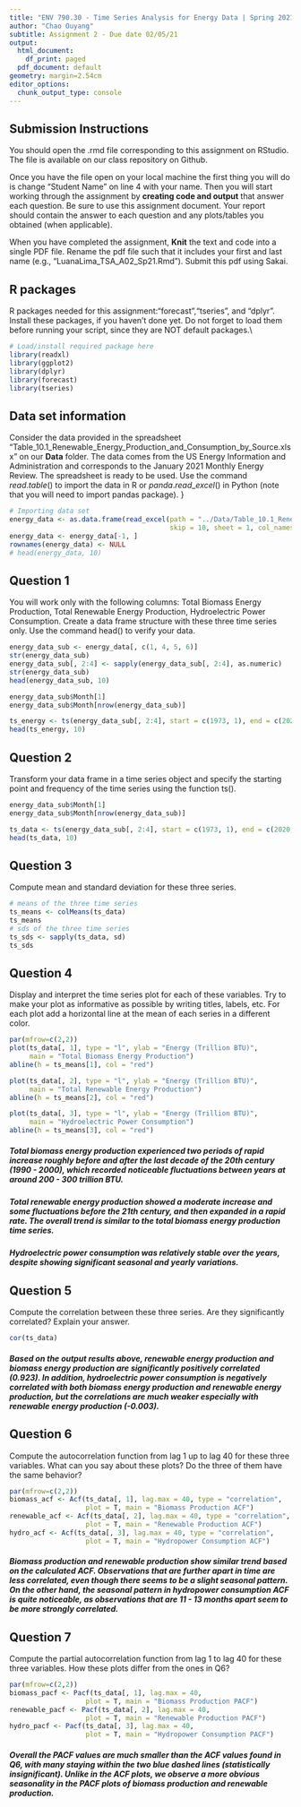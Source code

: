 ```yaml
---
title: "ENV 790.30 - Time Series Analysis for Energy Data | Spring 2021"
author: "Chao Ouyang"
subtitle: Assignment 2 - Due date 02/05/21
output:
  html_document:
    df_print: paged
  pdf_document: default
geometry: margin=2.54cm
editor_options:
  chunk_output_type: console
---
```


## Submission Instructions

You should open the .rmd file corresponding to this assignment on RStudio. The file is available on our class repository on Github.   

Once you have the file open on your local machine the first thing you will do is change "Student Name" on line 4 with your name. 
Then you will start working through the assignment by  **creating code and output** that answer each question. Be sure to use this assignment document. Your report should contain the answer to each question and any plots/tables you obtained (when applicable).

When you have completed the assignment, **Knit** the text and code into a single PDF file. Rename the pdf file such that it includes your first and last name (e.g., "LuanaLima_TSA_A02_Sp21.Rmd"). Submit this pdf using Sakai. 

## R packages

R packages needed for this assignment:"forecast","tseries", and "dplyr". Install these packages, if you haven't done yet. Do not forget to load them before running your script, since they are NOT default packages.\\

```r
# Load/install required package here
library(readxl)
library(ggplot2)
library(dplyr)
library(forecast)
library(tseries)
```


## Data set information  

Consider the data provided in the spreadsheet "Table_10.1_Renewable_Energy_Production_and_Consumption_by_Source.xlsx" on our **Data** folder. The data comes from the US Energy Information and Administration and corresponds to the January 2021 Monthly Energy Review. The spreadsheet is ready to be used. Use the command $read.table()$ to import the data in R or $panda.read\_excel()$ in Python (note that you will need to import pandas package). }

```r
# Importing data set
energy_data <- as.data.frame(read_excel(path = "../Data/Table_10.1_Renewable_Energy_Production_and_Consumption_by_Source.xlsx",
                                        skip = 10, sheet = 1, col_names = TRUE))
energy_data <- energy_data[-1, ]
rownames(energy_data) <- NULL
# head(energy_data, 10)
```

## Question 1
You will work only with the following columns: Total Biomass Energy Production, Total Renewable Energy Production, Hydroelectric Power Consumption. Create a data frame structure with these three time series only. Use the command head() to verify your data.
```r
energy_data_sub <- energy_data[, c(1, 4, 5, 6)]
str(energy_data_sub)
energy_data_sub[, 2:4] <- sapply(energy_data_sub[, 2:4], as.numeric)
str(energy_data_sub)
head(energy_data_sub, 10)

energy_data_sub$Month[1]
energy_data_sub$Month[nrow(energy_data_sub)]

ts_energy <- ts(energy_data_sub[, 2:4], start = c(1973, 1), end = c(2020, 10), frequency = 12)
head(ts_energy, 10)
```


## Question 2
Transform your data frame in a time series object and specify the starting point and frequency of the time series using the function ts().
```r
energy_data_sub$Month[1]
energy_data_sub$Month[nrow(energy_data_sub)]

ts_data <- ts(energy_data_sub[, 2:4], start = c(1973, 1), end = c(2020, 10), frequency = 12)
head(ts_data, 10)
```


## Question 3
Compute mean and standard deviation for these three series.
```r
# means of the three time series
ts_means <- colMeans(ts_data)
ts_means
# sds of the three time series
ts_sds <- sapply(ts_data, sd)
ts_sds
```


## Question 4
Display and interpret the time series plot for each of these variables. Try to make your plot as informative as possible by writing titles, labels, etc. For each plot add a horizontal line at the mean of each series in a different color.
```r
par(mfrow=c(2,2))
plot(ts_data[, 1], type = "l", ylab = "Energy (Trillion BTU)",
     main = "Total Biomass Energy Production")
abline(h = ts_means[1], col = "red")

plot(ts_data[, 2], type = "l", ylab = "Energy (Trillion BTU)",
     main = "Total Renewable Energy Production")
abline(h = ts_means[2], col = "red")

plot(ts_data[, 3], type = "l", ylab = "Energy (Trillion BTU)",
     main = "Hydroelectric Power Consumption")
abline(h = ts_means[3], col = "red")
```

##### Total biomass energy production experienced two periods of rapid increase roughly before and after the last decade of the 20th century (1990 - 2000), which recorded noticeable fluctuations between years at around 200 - 300 trillion BTU.

##### Total renewable energy production showed a moderate increase and some fluctuations before the 21th century, and then expanded in a rapid rate. The overall trend is similar to the total biomass energy production time series.

##### Hydroelectric power consumption was relatively stable over the years, despite showing significant seasonal and yearly variations.


## Question 5
Compute the correlation between these three series. Are they significantly correlated? Explain your answer.
```r
cor(ts_data)
```
##### Based on the output results above, renewable energy production and biomass energy production are significantly positively correlated (0.923). In addition, hydroelectric power consumption is negatively correlated with both biomass energy production and renewable energy production, but the correlations are much weaker especially with renewable energy production (-0.003).


## Question 6
Compute the autocorrelation function from lag 1 up to lag 40 for these three variables. What can you say about these plots? Do the three of them have the same behavior?
```r
par(mfrow=c(2,2))
biomass_acf <- Acf(ts_data[, 1], lag.max = 40, type = "correlation",
                   plot = T, main = "Biomass Production ACF")
renewable_acf <- Acf(ts_data[, 2], lag.max = 40, type = "correlation",
                   plot = T, main = "Renewable Production ACF")
hydro_acf <- Acf(ts_data[, 3], lag.max = 40, type = "correlation",
                   plot = T, main = "Hydropower Consumption ACF")
```

##### Biomass production and renewable production show similar trend based on the calculated ACF. Observations that are further apart in time are less correlated, even though there seems to be a slight seasonal pattern. On the other hand, the seasonal pattern in hydropower consumption ACF is quite noticeable, as observations that are 11 - 13 months apart seem to be more strongly correlated.

## Question 7
Compute the partial autocorrelation function from lag 1 to lag 40 for these three variables. How these plots differ from the ones in Q6?
```r
par(mfrow=c(2,2))
biomass_pacf <- Pacf(ts_data[, 1], lag.max = 40,
                   plot = T, main = "Biomass Production PACF")
renewable_pacf <- Pacf(ts_data[, 2], lag.max = 40,
                   plot = T, main = "Renewable Production PACF")
hydro_pacf <- Pacf(ts_data[, 3], lag.max = 40,
                   plot = T, main = "Hydropower Consumption PACF")
```

##### Overall the PACF values are much smaller than the ACF values found in Q6, with many staying within the two blue dashed lines (statistically insignificant). Unlike in the ACF plots, we observe a more obvious seasonality in the PACF plots of biomass production and renewable production.
